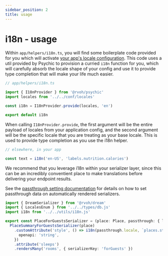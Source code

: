 ```yaml
---
sidebar_position: 2
title: usage
---
```


# i18n - usage

Within `app/helpers/i18n.ts`, you will find some boilerplate code provided for you which will activate [your app's locale configuration](/docs/utils/i18n/config). This code uses a util provided by Psychic to provision a curried `i18n` function for you, which will carefully absorb the locale shape of your config and use it to provide type completion that will make your life much easier.

```ts
// app/helpers/i18n.ts

import { I18nProvider } from '@rvoh/psychic'
import locales from '../../conf/locales'

const i18n = I18nProvider.provide(locales, 'en')

export default i18n
```

When calling `I18nProvider.provide`, the first argument will be the entire payload of locales from your application config, and the second argument will be the specific locale that you are treating as your base locale. This is used to provide type completion as you use the i18n helper.

```ts
// elsewhere, in your app

const text = i18n('en-US', 'labels.nutrition.calories')
```

We recommend that you leverage i18n within your serializer layer, since this can be an incredibly conventient place to make translations before delivering your endpoint results.

See the [passthrough setting documentation](/docs/serializers/render#serializer-passthrough-data) for details on how to set passthrough data on automatically rendered serializers.

```ts
import { DreamSerializer } from '@rvoh/dream'
import { LocalesEnum } from '../../types/db.js'
import i18n from '../../utils/i18n.js'

export const PlaceForGuestsSerializer = (place: Place, passthrough: { locale: LocalesEnum }) =>
  PlaceSummaryForGuestsSerializer(place)
    .customAttribute('style', () => i18n(passthrough.locale, `places.style.${place.style}`), {
      openapi: 'string',
    })
    .attribute('sleeps')
    .rendersMany('rooms', { serializerKey: 'forGuests' })
```

